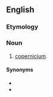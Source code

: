 {{also|ekamercury}}

==English==

===Etymology===
{{prefix|en|eka|mercury}}

===Noun===
{{en-noun|-}}

# [[copernicium]]. 
====Synonyms====
* {{l|en|copernicium}}
* {{l|en|ununbium}}